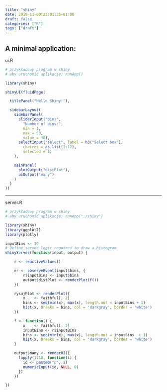 ```yaml
---
title: "shiny"
date: 2018-11-09T23:01:35+01:00
draft: false
categories: ["R"]
tags: ["draft"]
---
```


## A minimal application:

ui.R

```r
# przykładowy program w shiny
# aby uruchomić aplikację: runApp()

library(shiny)

shinyUI(fluidPage(

  titlePanel("Hello Shiny!"),

  sidebarLayout(
    sidebarPanel(
      sliderInput("bins",
        "Number of bins:",
        min = 1,
        max = 50,
        value = 30),
      selectInput("select", label = h3("Select box"), 
        choices = as.list(1:12), 
        selected = 1)
    ),

    mainPanel(
      plotOutput("distPlot"),
      uiOutput("many")
    )
  )
))
```

***
server.R

```r
# przykładowy program w shiny
# aby uruchomić aplikację: runApp("./shiny")

library(shiny)
library(ggplot2)
library(plotly)

inputBins <- 10
# Define server logic required to draw a histogram
shinyServer(function(input, output) {

    r <- reactiveValues()

    er <- observeEvent(input$bins, {
        r$inputBins <- input$bins
        output$distPlot <- renderPlot(f())
    })

    rysujPlot <- renderPlot({
        x    <- faithful[, 2]
        bins <- seq(min(x), max(x), length.out = inputBins + 1)
        hist(x, breaks = bins, col = 'darkgray', border = 'white')
    })

    f <- function() {
        x    <- faithful[, 2]
        inputBins <- r$inputBins
        bins <- seq(min(x), max(x), length.out = inputBins  + 1)
        hist(x, breaks = bins, col = 'darkgray', border = 'white')
    }

    output$many <- renderUI({
      lapply(1:10, function(i) {
        id <- paste0("p", i)
        numericInput(id, NULL, 0) 
      })
    })

})
```

